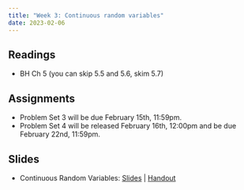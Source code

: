 ```yaml
---
title: "Week 3: Continuous random variables"
date: 2023-02-06
---
```



## Readings 

- BH Ch 5 (you can skip 5.5 and 5.6, skim 5.7)

## Assignments

- Problem Set 3 will be due February 15th, 11:59pm.
- Problem Set 4 will be released February 16th, 12:00pm and be due February 22nd, 11:59pm.  


## Slides

- Continuous Random Variables: [Slides](/files/slides/05_continuous.pdf) | [Handout](/files/slides/05_continuous_handout.pdf)
